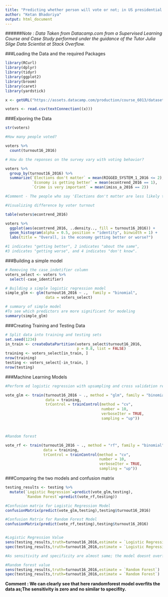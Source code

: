 ```yaml
---
title: "Predicting whether person will vote or not; in US presidential election (2016), based on a survey."
author: "Ketan Bhadoriya"
output: html_document
---
```

######*Note : Data Taken from Datacamp.com from a Supervised Learning Course and Case Study performed under the guidance of the Tutor Julia Silge Data Scientist at Stack Overflow.*

###Loading the Data and the required Packages

```r
library(RCurl)
library(dplyr)
library(tidyr)
library(ggplot2)
library(broom)
library(caret)
library(yardstick)

x <- getURL("https://assets.datacamp.com/production/course_6013/datasets/voters.csv")

voters <- read.csv(textConnection((x)))
```

###Exlporing the Data

```r
str(voters)

#How many people voted?

voters %>%
  count(turnout16_2016)

# How do the reponses on the survey vary with voting behavior?

voters %>%
  group_by(turnout16_2016) %>%
  summarize(`Elections don't matter` = mean(RIGGED_SYSTEM_1_2016 <= 2),
            `Economy is getting better` = mean(econtrend_2016 == 1),
            `Crime is very important` = mean(imiss_a_2016 == 2))

#Comment - The people who say 'Elections don't matter are less likely to vote #and same in case of who say 'Crime is very Important'

#Visualizing difference by voter turnout

table(voters$econtrend_2016)

voters %>%
  ggplot(aes(econtrend_2016, ..density.., fill = turnout16_2016)) +
  geom_histogram(alpha = 0.5, position = "identity", binwidth = 1) +
  labs(title = "Overall, is the economy getting better or worse?")

#1 indicates "getting better", 2 indicates "about the same", 
#3 indicates "getting worse", and 4 indicates "don't know".
```

###Building a simple model

```r
# Removing the case_indetifier column
voters_select <- voters %>%
  select(-case_identifier)

# Building a simple logistic regression model
simple_glm <- glm(turnout16_2016 ~ .,  family = "binomial", 
                  data = voters_select)

# summary of simple model                 
#To see which predictors are more significant for modeling
summary(simple_glm)
```

###Creating Training and Testing Data

```r
# Split data into training and testing sets
set.seed(1234)
in_train <- createDataPartition(voters_select$turnout16_2016, 
                                p = 0.8, list = FALSE)
training <- voters_select[in_train, ]
nrow(training)
testing <- voters_select[-in_train, ]
nrow(testing)
```

###Machine Learning Models

```r
#Perform ed logistic regression with upsampling and cross validation resampling

vote_glm <- train(turnout16_2016 ~ ., method = "glm", family = "binomial",
                  data = training,
                  trControl = trainControl(method = "cv",
                                           number = 10,
                                           verboseIter = TRUE,
                                           sampling = "up"))



#Random forest

vote_rf <- train(turnout16_2016 ~ ., method = "rf", family = "binomial",
                 data = training,
                 trControl = trainControl(method = "cv",
                                          number = 10,
                                          verboseIter = TRUE,
                                          sampling = "up"))

```

###Comparing the two models and confusion matrix

```r
testing_results <- testing %>%
  mutate(`Logistic Regression`=predict(vote_glm,testing),
         `Random Forest`=predict(vote_rf,testing))

#Confusion matrix for Logistic Regression Model
confusionMatrix(predict(vote_glm,testing),testing$turnout16_2016)

#Confusion Matrix for Random Forest Model
confusionMatrix(predict(vote_rf,testing),testing$turnout16_2016)


#Logistic Regression Value
sens(testing_results,truth=turnout16_2016,estimate = `Logistic Regression`)
spec(testing_results,truth=turnout16_2016,estimate = `Logistic Regression`)

#As sensitivity and specificity are almost same; the model doesnt overfir the data

#Random forest value
sens(testing_results,truth=turnout16_2016,estimate = `Random Forest`)
spec(testing_results,truth=turnout16_2016,estimate = `Random Forest`)
```

**Comment : We can clearly see that here randomforest model overfits the data as;The sensitivity is zero and no similar to specifity.**





